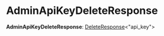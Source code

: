 
# AdminApiKeyDeleteResponse

 **AdminApiKeyDeleteResponse**: [DeleteResponse](../types.HttpTypes.DeleteResponse/page.mdx)&#60;"api_key"&#62;
